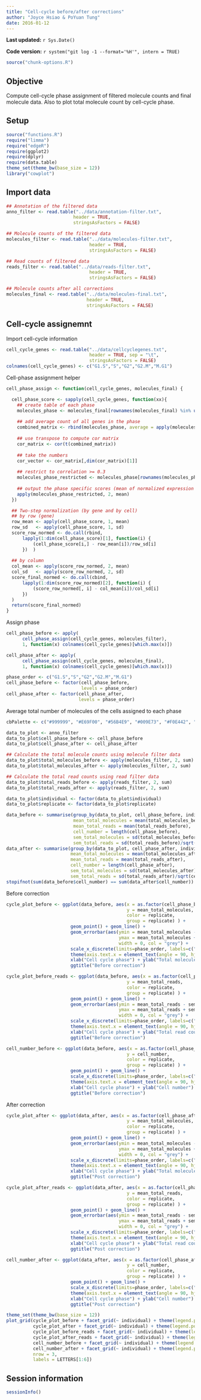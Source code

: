```yaml
---
title: "Cell-cycle before/after corrections"
author: "Joyce Hsiao & PoYuan Tung"
date: 2016-01-12
---
```


**Last updated:** `r Sys.Date()`

**Code version:** `r system("git log -1 --format='%H'", intern = TRUE)`

```r
source("chunk-options.R")
```


## Objective 

Compute cell-cycle phase assignment of filtered molecule counts and final molecule data. Also to plot total molecule count by cell-cycle phase. 

## Setup

```r
source("functions.R")
require("limma")
require("edgeR")
require(ggplot2)
require(dplyr)
require(data.table)
theme_set(theme_bw(base_size = 12))
library("cowplot")
```


## Import data

```r
## Annotation of the filtered data
anno_filter <- read.table("../data/annotation-filter.txt",
                         header = TRUE,
                         stringsAsFactors = FALSE)

## Molecule counts of the filtered data
molecules_filter <- read.table("../data/molecules-filter.txt",
                               header = TRUE,
                               stringsAsFactors = FALSE)

## Read counts of filtered data
reads_filter <- read.table("../data/reads-filter.txt",
                               header = TRUE,
                               stringsAsFactors = FALSE)

## Molecule counts after all corrections
molecules_final <- read.table("../data/molecules-final.txt",
                              header = TRUE,
                              stringsAsFactors = FALSE)
```

## Cell-cycle assignemnt

Import cell-cycle information

```r
cell_cycle_genes <- read.table("../data/cellcyclegenes.txt",
                               header = TRUE, sep = "\t",
                               stringsAsFactors = FALSE)
colnames(cell_cycle_genes) <- c("G1.S","S","G2","G2.M","M.G1")
```


Cell-phase assignment helper

```r
cell_phase_assign <- function(cell_cycle_genes, molecules_final) {

  cell_phase_score <- sapply(cell_cycle_genes, function(xx){
    ## create table of each phase
    molecules_phase <- molecules_final[rownames(molecules_final) %in% unlist(xx) ,]
  
    ## add average count of all genes in the phase
    combined_matrix <- rbind(molecules_phase, average = apply(molecules_phase,2,mean) )
    
    ## use transpose to compute cor matrix
    cor_matrix <- cor(t(combined_matrix))
    
    ## take the numbers
    cor_vector <- cor_matrix[,dim(cor_matrix)[1]]
    
    ## restrict to correlation >= 0.3 
    molecules_phase_restricted <- molecules_phase[rownames(molecules_phase) %in% names(cor_vector[cor_vector >= 0.3]),]
    
    ## output the phase specific scores (mean of normalized expression levels in the phase)
    apply(molecules_phase_restricted, 2, mean)
  })

  ## Two-step normalization (by gene and by cell)
  ## by row (gene)
  row_mean <- apply(cell_phase_score, 1, mean)
  row_sd   <- apply(cell_phase_score, 1, sd)
  score_row_normed <- do.call(rbind, 
      lapply(1:dim(cell_phase_score)[1], function(i) {
          (cell_phase_score[i,] - row_mean[i])/row_sd[i]
      })  )
  
  ## by column
  col_mean <- apply(score_row_normed, 2, mean)
  col_sd   <- apply(score_row_normed, 2, sd)
  score_final_normed <- do.call(cbind, 
      lapply(1:dim(score_row_normed)[2], function(i) {
          (score_row_normed[, i] - col_mean[i])/col_sd[i]
      })
  )
  return(score_final_normed)
}
```

Assign phase

```r
cell_phase_before <- apply(
      cell_phase_assign(cell_cycle_genes, molecules_filter), 
      1, function(x) colnames(cell_cycle_genes)[which.max(x)])

cell_phase_after <- apply(
      cell_phase_assign(cell_cycle_genes, molecules_final), 
      1, function(x) colnames(cell_cycle_genes)[which.max(x)])

phase_order <- c("G1.S","S","G2","G2.M","M.G1")
cell_phase_before <- factor(cell_phase_before, 
                            levels = phase_order)
cell_phase_after <- factor(cell_phase_after,
                           levels = phase_order)
```

Average total number of molecules of the cells assigned to each phase

```r
cbPalette <- c("#999999", "#E69F00", "#56B4E9", "#009E73", "#F0E442", "#0072B2", "#D55E00", "#CC79A7")

data_to_plot <- anno_filter
data_to_plot$cell_phase_before <- cell_phase_before
data_to_plot$cell_phase_after <- cell_phase_after

## Calculate the total molecule counts using molecule filter data
data_to_plot$total_molecules_before <- apply(molecules_filter, 2, sum)
data_to_plot$total_molecules_after <- apply(molecules_filter, 2, sum)

## Calculate the total read counts using read filter data
data_to_plot$total_reads_before <- apply(reads_filter, 2, sum)
data_to_plot$total_reads_after <- apply(reads_filter, 2, sum)

data_to_plot$individual <- factor(data_to_plot$individual)
data_to_plot$replicate <- factor(data_to_plot$replicate)

data_before <- summarise(group_by(data_to_plot, cell_phase_before, individual, replicate),
                         mean_total_molecules = mean(total_molecules_before),
                         mean_total_reads = mean(total_reads_before),
                         cell_number = length(cell_phase_before),
                         sem_total_molecules = sd(total_molecules_before)/sqrt(cell_number),
                         sem_total_reads = sd(total_reads_before)/sqrt(cell_number))
data_after <- summarise(group_by(data_to_plot, cell_phase_after, individual, replicate),
                        mean_total_molecules = mean(total_molecules_after), 
                        mean_total_reads = mean(total_reads_after),
                        cell_number = length(cell_phase_after),
                        sem_total_molecules = sd(total_molecules_after)/sqrt(cell_number),
                        sem_total_reads = sd(total_reads_after)/sqrt(cell_number))
stopifnot(sum(data_before$cell_number) == sum(data_after$cell_number))
```

Before correction

```r
cycle_plot_before <- ggplot(data_before, aes(x = as.factor(cell_phase_before), 
                                             y = mean_total_molecules,
                                             color = replicate,
                                             group = replicate) ) + 
                        geom_point() + geom_line() +
                        geom_errorbar(aes(ymin = mean_total_molecules - sem_total_molecules,
                                          ymax = mean_total_molecules + sem_total_molecules), 
                                          width = 0, col = "grey") +
                        scale_x_discrete(limits=phase_order, labels=c("G1/S","S","G2","G2/M","M/G1")) + 
                        theme(axis.text.x = element_text(angle = 90, hjust = 0.9, vjust = 0.5)) + 
                        xlab("Cell cycle phase") + ylab("Total molecule counts (mean +/- sem)") +
                        ggtitle("Before correction")

cycle_plot_before_reads <- ggplot(data_before, aes(x = as.factor(cell_phase_before), 
                                             y = mean_total_reads,
                                             color = replicate,
                                             group = replicate) ) + 
                        geom_point() + geom_line() +
                        geom_errorbar(aes(ymin = mean_total_reads - sem_total_reads,
                                          ymax = mean_total_reads + sem_total_reads), 
                                          width = 0, col = "grey") +
                        scale_x_discrete(limits=phase_order, labels=c("G1/S","S","G2","G2/M","M/G1")) + 
                        theme(axis.text.x = element_text(angle = 90, hjust = 0.9, vjust = 0.5)) + 
                        xlab("Cell cycle phase") + ylab("Total read counts (mean +/- sem)") +
                        ggtitle("Before correction")

cell_number_before <- ggplot(data_before, aes(x = as.factor(cell_phase_before), 
                                             y = cell_number,
                                             color = replicate,
                                             group = replicate) ) + 
                        geom_point() + geom_line() +
                        scale_x_discrete(limits=phase_order, labels=c("G1/S","S","G2","G2/M","M/G1")) + 
                        theme(axis.text.x = element_text(angle = 90, hjust = 0.9, vjust = 0.5)) + 
                        xlab("Cell cycle phase") + ylab("Cell number") +
                        ggtitle("Before correction")
```


After correction

```r
cycle_plot_after <- ggplot(data_after, aes(x = as.factor(cell_phase_after), 
                                             y = mean_total_molecules,
                                             color = replicate,
                                             group = replicate) ) + 
                        geom_point() + geom_line() +
                        geom_errorbar(aes(ymin = mean_total_molecules - sem_total_molecules,
                                          ymax = mean_total_molecules + sem_total_molecules), 
                                          width = 0, col = "grey") +
                        scale_x_discrete(limits=phase_order, labels=c("G1/S","S","G2","G2/M","M/G1")) + 
                        theme(axis.text.x = element_text(angle = 90, hjust = 0.9, vjust = 0.5)) + 
                        xlab("Cell cycle phase") + ylab("Total molecule counts (mean +/- sem)") +
                        ggtitle("Post correction")

cycle_plot_after_reads <- ggplot(data_after, aes(x = as.factor(cell_phase_after), 
                                             y = mean_total_reads,
                                             color = replicate,
                                             group = replicate) ) + 
                        geom_point() + geom_line() +
                        geom_errorbar(aes(ymin = mean_total_reads - sem_total_reads,
                                          ymax = mean_total_reads + sem_total_reads), 
                                          width = 0, col = "grey") +
                        scale_x_discrete(limits=phase_order, labels=c("G1/S","S","G2","G2/M","M/G1")) + 
                        theme(axis.text.x = element_text(angle = 90, hjust = 0.9, vjust = 0.5)) + 
                        xlab("Cell cycle phase") + ylab("Total read counts (mean +/- sem)") +
                        ggtitle("Post correction")

cell_number_after <- ggplot(data_after, aes(x = as.factor(cell_phase_after), 
                                             y = cell_number,
                                             color = replicate,
                                             group = replicate) ) + 
                        geom_point() + geom_line() +
                        scale_x_discrete(limits=phase_order, labels=c("G1/S","S","G2","G2/M","M/G1")) + 
                        theme(axis.text.x = element_text(angle = 90, hjust = 0.9, vjust = 0.5)) + 
                        xlab("Cell cycle phase") + ylab("Cell number") +
                        ggtitle("Post correction")
```

```r
theme_set(theme_bw(base_size = 12))
plot_grid(cycle_plot_before + facet_grid(~ individual) + theme(legend.position = c(.25,.3)) + labs (col = ""),
          cycle_plot_after + facet_grid(~ individual) + theme(legend.position = "none"),
          cycle_plot_before_reads + facet_grid(~ individual) + theme(legend.position = "none"),
          cycle_plot_after_reads + facet_grid(~ individual) + theme(legend.position = "none"),
          cell_number_before + facet_grid(~ individual) + theme(legend.position = "none"),
          cell_number_after + facet_grid(~ individual) + theme(legend.position = "none"),
          nrow = 3,
          labels = LETTERS[1:6])
```


## Session information

```r
sessionInfo()
```
